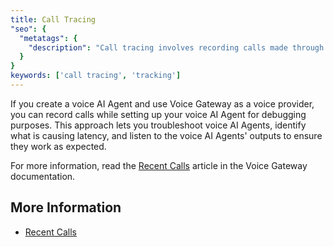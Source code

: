 ```yaml
---
title: Call Tracing
"seo": {
  "metatags": {
    "description": "Call tracing involves recording calls made through a voice AI Agent using Voice Gateway for debugging purposes."
  }
}
keywords: ['call tracing', 'tracking']
---
```


If you create a voice AI Agent and use Voice Gateway as a voice provider, you can record calls while setting up your voice AI Agent for debugging purposes. This approach lets you troubleshoot voice AI Agents, identify what is causing latency, and listen to the voice AI Agents' outputs to ensure they work as expected.

For more information, read the [Recent Calls](/voice-gateway/webapp/recent-calls) article in the Voice Gateway documentation.

## More Information

- [Recent Calls](/voice-gateway/webapp/recent-calls)